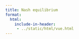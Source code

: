 ```yaml
---
title: Nash equilibrium
format:
  html:
    include-in-header: 
     - ../static/html/vue.html
---
```


